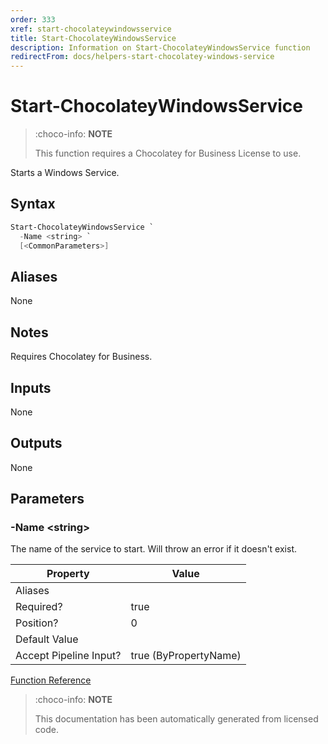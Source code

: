 ---
order: 333
xref: start-chocolateywindowsservice
title: Start-ChocolateyWindowsService
description: Information on Start-ChocolateyWindowsService function
redirectFrom: docs/helpers-start-chocolatey-windows-service
---

# Start-ChocolateyWindowsService

> :choco-info: **NOTE**
> 
> This function requires a Chocolatey for Business License to use.

Starts a Windows Service.

## Syntax

~~~powershell
Start-ChocolateyWindowsService `
  -Name <string> `
  [<CommonParameters>]
~~~


## Aliases

None

## Notes
Requires Chocolatey for Business.

## Inputs

None

## Outputs

None

## Parameters

###  -Name &lt;string&gt;
The name of the service to start. Will throw an error if it doesn't exist.


Property               | Value
---------------------- | ---------------------
Aliases                |
Required?              | true
Position?              | 0
Default Value          |
Accept Pipeline Input? | true (ByPropertyName)




[Function Reference](xref:powershell-reference)

> :choco-info: **NOTE**
> 
> This documentation has been automatically generated from licensed code.